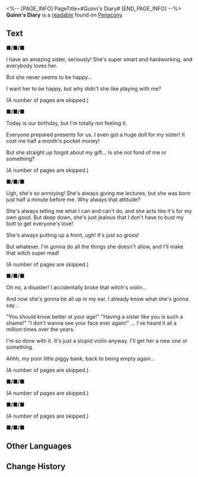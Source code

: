 <%-- [PAGE_INFO]
PageTitle=#Quinn's Diary#
[END_PAGE_INFO] --%>
{{Readable Infobox
|id           = 340
|partIds      = 190617
|title        = 
|image        = Item Penacony Readable 1.png
|world        = Penacony
|parts        = 1
|author       = <!--to be added-->
|description  = An aged diary. Its yellowed and brittle pages bear two distinct handwriting styles, revealing the truth behind Quinn's death.
|part1        = Quinn's Diary
|source1      = {{cx|Source missing}}
|characters   = 
|factions     = 
}}
'''Quinn's Diary''' is a [[readable]] found on [[Penacony]].
<!--
==Location==
{{Map Embed|<map name>|<marker id>}}
-->
==Text==
''' ■/■/■'''

I have an amazing sister, seriously! She's super smart and hardworking, and everybody loves her.

But she never seems to be happy...

I want her to be happy, but why didn't she like playing with me?

(A number of pages are skipped.)

''' ■/■/■'''

Today is our birthday, but I'm totally not feeling it.

Everyone prepared presents for us. I even got a huge doll for my sister! It cost me half a month's pocket money!

But she straight up forgot about my gift... Is she not fond of me or something?

(A number of pages are skipped.)

''' ■/■/■'''

Ugh, she's so annoying! She's always giving me lectures, but she was born just half a minute before me. Why always that attitude?

She's always telling me what I can and can't do, and she acts like it's for my own good. But deep down, she's just jealous that I don't have to bust my butt to get everyone's love!

She's always putting up a front, ugh! It's just so gross!

But whatever. I'm gonna do all the things she doesn't allow, and I'll make that witch super mad!

(A number of pages are skipped.)

''' ■/■/■'''

Oh no, a disaster! I accidentally broke that witch's violin...

And now she's gonna be all up in my ear. I already know what she's gonna say...

"You should know better at your age!" "Having a sister like you is such a shame!" "I don't wanna see your face ever again!" ... I've heard it all a million times over the years.

I'm so done with it. It's just a stupid violin anyway. I'll get her a new one or something.

Ahhh, my poor little piggy bank, back to being empty again...

(A number of pages are skipped.)

''' ■/■/■'''

{{Color|keyword|nobold=1|I killed her I killed her I killed her {{Size|28|I killed her I killed her}}}} {{Color|fire|nobold=1|{{Size|36|I KILLED HER!!!}}}}

{{Color|keyword|nobold=1|It wasn't my intention you know it's totally her fault for standing by the stairs I just freaked out I'm sorry please don't give me that stare I'm sorry {{Size|28|I'm sorry}}}} {{Color|fire|nobold=1|{{Size|36|I'm so sorry...}}}}

{{Color|fire|nobold=1|<s>You'll definitely forgive me, right?</s>}}

(A number of pages are skipped.)

''' ■/■/■'''

{{Color|keyword|nobold=1|Thanks to my sister's recommendation, I've become an intern receptionist at The Reverie Hotel.}}

{{Color|keyword|nobold=1|This city, Penacony, the City of Dreams, is buzzing with activity! It lives up to its reputation! Being a receptionist isn't easy though, especially when my sister is out there in the real world, and I'm here in the Dreamscape. We barely get any time to catch up.}}

{{Color|keyword|nobold=1|But it's cool, you know? Even with all that,}} {{Color|fire|nobold=1|we'll always be together.}}

(A number of pages are skipped.)

''' ■/■/■'''

{{Color|keyword|nobold=1|Odd... my brain feels so weird... like something's not right up there?}}

<!--
==Trivia==
* 
-->
==Other Languages==
{{Other Languages
|en   = Quinn's Diary
|zhs  = 奎茵的日记
|zht  = 奎茵的日記
|ja   = クインの日記
|ko   = 퀸의 일기
|es   = Diario de Quinn
|fr   = Journal de Quinn
|ru   = Дневник Куинн
|th   = ไดอารี่ของ Quinn
|vi   = Nhật Ký Của Quinn
|de   = Quinns Tagebuch
|id   = Buku Harian Quinn
|pt   = Diário de Quinn
}}

==Change History==
{{Change History|2.1}}